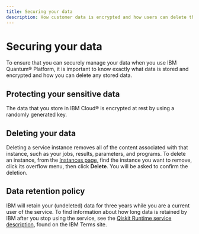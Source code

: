 ```yaml
---
title: Securing your data
description: How customer data is encrypted and how users can delete their personal data.
---
```


# Securing your data

To ensure that you can securely manage your data when you use IBM Quantum&reg; Platform, it is important to know exactly what data is stored and encrypted and how you can delete any stored data.

## Protecting your sensitive data

The data that you store in IBM Cloud&reg; is encrypted at rest by using a randomly generated key.


## Deleting your data

Deleting a service instance removes all of the content associated with that instance, such as your jobs, results, parameters, and programs. To delete an instance, from the [Instances page,](https://quantum.cloud.ibm.com/instances) find the instance you want to remove, click its overflow menu, then click **Delete**. You will be asked to confirm the deletion.

## Data retention policy

IBM will retain your (undeleted) data for three years while you are a current user of the service. To find information about how long data is retained by IBM after you stop using the service, see the [Qiskit Runtime service description](https://www.ibm.com/support/customer/csol/terms/?id=BB6EE1D06BDE11EBA199CCFE56FA6D9D), found on the IBM Terms site.